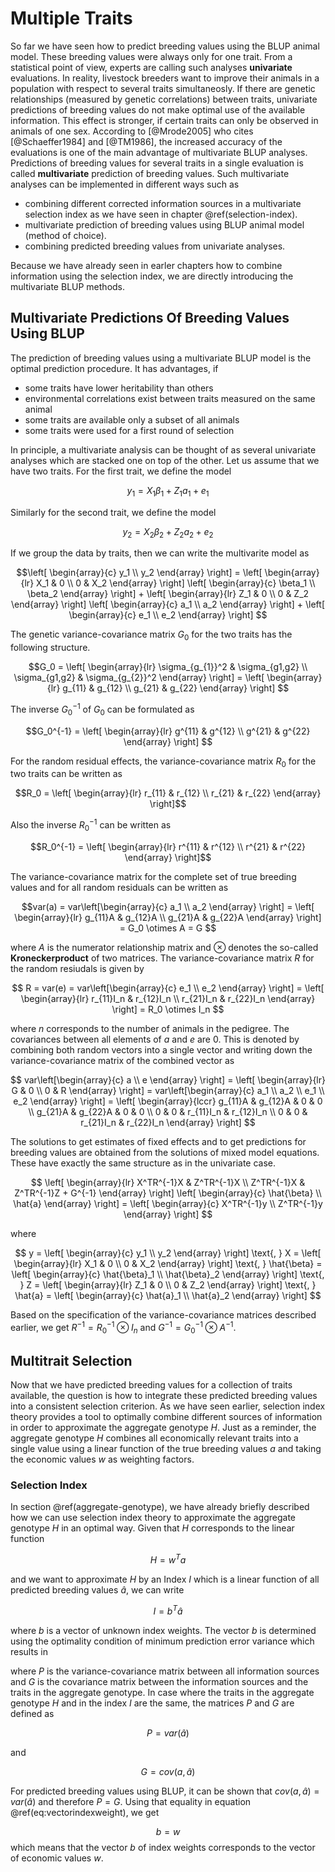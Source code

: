 # Multiple Traits {#multipletraits}
So far we have seen how to predict breeding values using the BLUP animal model. These breeding values were always only for one trait. From a statistical point of view, experts are calling such analyses __univariate__ evaluations. In reality, livestock breeders want to improve their animals in a population with respect to several traits simultaneosly. If there are genetic relationships (measured by genetic correlations) between traits, univariate predictions of breeding values do not make optimal use of the available information. This effect is stronger, if certain traits can only be observed in animals of one sex. According to [@Mrode2005] who cites [@Schaeffer1984] and [@TM1986], the increased accuracy of the evaluations is one of the main advantage of multivariate BLUP analyses. Predictions of breeding values for several traits in a single evaluation is called __multivariate__ prediction of breeding values. Such multivariate analyses can be implemented in different ways such as

* combining different corrected information sources in a multivariate selection index as we have seen in chapter \@ref(selection-index). 
* multivariate prediction of breeding values using BLUP animal model (method of choice).
* combining predicted breeding values from univariate analyses. 

Because we have already seen in earler chapters how to combine information using the selection index, we are directly introducing the multivariate BLUP methods. 


## Multivariate Predictions Of Breeding Values Using BLUP
The prediction of breeding values using a multivariate BLUP model is the optimal prediction procedure. It has advantages, if 

* some traits have lower heritability than others
* environmental correlations exist between traits measured on the same animal
* some traits are available only a subset of all animals 
* some traits were used for a first round of selection

In principle, a multivariate analysis can be thought of as several univariate analyses which are stacked one on top of the other. Let us assume that we have two traits. For the first trait, we define the model 

$$y_1 = X_1 \beta_1 + Z_1a_1 + e_1$$

Similarly for the second trait, we define the model

$$y_2 = X_2 \beta_2 + Z_2a_2 + e_2$$

If we group the data by traits, then we can write the multivarite model as

$$\left[
\begin{array}{c} 
  y_1 \\
  y_2
\end{array} 
\right] 
=
\left[ 
\begin{array}{lr}
X_1  &  0 \\
0    &  X_2
\end{array}
\right]
\left[ 
\begin{array}{c}
\beta_1 \\
\beta_2
\end{array}
\right]
+
\left[ 
\begin{array}{lr}
Z_1  &  0 \\
0    &  Z_2
\end{array}
\right]
\left[ 
\begin{array}{c}
a_1 \\
a_2
\end{array}
\right]
+
\left[ 
\begin{array}{c}
e_1 \\
e_2
\end{array}
\right]
$$

The genetic variance-covariance matrix $G_0$ for the two traits has the following structure.

$$G_0 = \left[ 
\begin{array}{lr}
\sigma_{g_{1}}^2  &  \sigma_{g1,g2}  \\
\sigma_{g1,g2}    &  \sigma_{g_{2}}^2
\end{array}
\right] = \left[ 
\begin{array}{lr}
g_{11}  &  g_{12}  \\
g_{21}  &  g_{22}
\end{array}
\right]
$$

The inverse $G_0^{-1}$ of $G_0$ can be formulated as

$$G_0^{-1} = \left[ 
\begin{array}{lr}
g^{11}  &  g^{12}  \\
g^{21}  &  g^{22}
\end{array}
\right]
$$

For the random residual effects, the variance-covariance matrix $R_0$ for the two traits can be written as

$$R_0 = \left[ 
\begin{array}{lr}
r_{11}  &  r_{12}  \\
r_{21}  &  r_{22}
\end{array}
\right]$$

Also the inverse $R_0^{-1}$ can be written as

$$R_0^{-1} = \left[ 
\begin{array}{lr}
r^{11}  &  r^{12}  \\
r^{21}  &  r^{22}
\end{array}
\right]$$

The variance-covariance matrix for the complete set of true breeding values and for all random residuals can be written as

$$var(a) = var\left[\begin{array}{c} a_1 \\ a_2 \end{array} \right]
=  
\left[ 
\begin{array}{lr}
g_{11}A  &  g_{12}A \\
g_{21}A  &  g_{22}A
\end{array}
\right]
= G_0 \otimes A = G
$$

where $A$ is the numerator relationship matrix and $\otimes$ denotes the so-called __Kroneckerproduct__ of two matrices.  The variance-covariance matrix $R$ for the random resiudals is given by

$$
R = var(e) = var\left[\begin{array}{c} e_1 \\ e_2 \end{array} \right]
=  
\left[ 
\begin{array}{lr}
r_{11}I_n  &  r_{12}I_n \\
r_{21}I_n  &  r_{22}I_n
\end{array}
\right]
= R_0 \otimes I_n
$$

where $n$ corresponds to the number of animals in the pedigree. The covariances between all elements of $a$ and $e$ are $0$. This is denoted by combining both random vectors into a single vector and writing down the variance-covariance matrix of the combined vector as

$$
var\left[\begin{array}{c} a \\ e \end{array} \right]
=  
\left[ 
\begin{array}{lr}
G  &  0 \\
0  &  R
\end{array}
\right]
=
var\left[\begin{array}{c} a_1 \\ a_2 \\ e_1 \\ e_2 \end{array} \right]
=  
\left[ 
\begin{array}{lccr}
g_{11}A  &  g_{12}A &  0  &  0  \\
g_{21}A  &  g_{22}A &  0  &  0  \\
0        &  0       &  r_{11}I_n  &  r_{12}I_n \\
0        &  0       &  r_{21}I_n  &  r_{22}I_n
\end{array}
\right]
$$


The solutions to get estimates of fixed effects and to get predictions for breeding values are obtained from the solutions of mixed model equations. These have exactly the same structure as in the univariate case. 

$$
\left[ 
\begin{array}{lr}
X^TR^{-1}X  &  Z^TR^{-1}X  \\
Z^TR^{-1}X  &  Z^TR^{-1}Z + G^{-1}
\end{array}
\right]
\left[ 
\begin{array}{c}
\hat{\beta} \\
\hat{a}
\end{array}
\right]
=
\left[ 
\begin{array}{c}
X^TR^{-1}y \\
Z^TR^{-1}y
\end{array}
\right]
$$

where 

$$
y = \left[
\begin{array}{c} 
  y_1 \\
  y_2
\end{array} 
\right] 
\text{, }
X = \left[ 
\begin{array}{lr}
X_1  &  0 \\
0    &  X_2
\end{array}
\right]
\text{, }
\hat{\beta} = \left[ 
\begin{array}{c}
\hat{\beta}_1 \\
\hat{\beta}_2
\end{array}
\right]
\text{, }
Z = \left[ 
\begin{array}{lr}
Z_1  &  0 \\
0    &  Z_2
\end{array}
\right]
\text{, }
\hat{a} = \left[ 
\begin{array}{c}
\hat{a}_1 \\
\hat{a}_2
\end{array}
\right]
$$


Based on the specification of the variance-covariance matrices described earlier, we get $R^{-1} = R_0^{-1} \otimes I_n$ and $G^{-1} = G_0^{-1} \otimes A^{-1}$. 


## Multitrait Selection
Now that we have predicted breeding values for a collection of traits available, the question is how to integrate these predicted breeding values into a consistent selection criterion. As we have seen earlier, selection index theory provides a tool to optimally combine different sources of information in order to approximate the aggregate genotype $H$. Just as a reminder, the aggregate genotype $H$ combines all economically relevant traits into a single value using a linear function of the true breeding values $a$ and taking the economic values $w$ as weighting factors.


### Selection Index
In section \@ref(aggregate-genotype), we have already briefly described how we can use selection index theory to approximate the aggregate genotype $H$ in an optimal way. Given that $H$ corresponds to the linear function 

$$H = w^Ta$$

and we want to approximate $H$ by an Index $I$ which is a linear function of all predicted breeding values $\hat{a}$, we can write

$$I = b^T\hat{a}$$

where $b$ is a vector of unknown index weights. The vector $b$ is determined using the optimality condition of minimum prediction error variance which results in 

\begin{equation}
b = P^{-1}Gw
(\#eq:vectorindexweight)
\end{equation}

where $P$ is the variance-covariance matrix between all information sources and $G$ is the covariance matrix between the information sources and the traits in the aggregate genotype. In case where the traits in the aggregate genotype $H$ and in the index $I$ are the same, the matrices $P$ and $G$ are defined as 

$$P = var(\hat{a})$$

and 

$$G = cov(a, \hat{a})$$

For predicted breeding values using BLUP, it can be shown that $cov(a, \hat{a}) = var(\hat{a})$ and therefore $P=G$. Using that equality in equation \@ref(eq:vectorindexweight), we get

$$b = w$$
which means that the vector $b$ of index weights corresponds to the vector of economic values $w$. 






